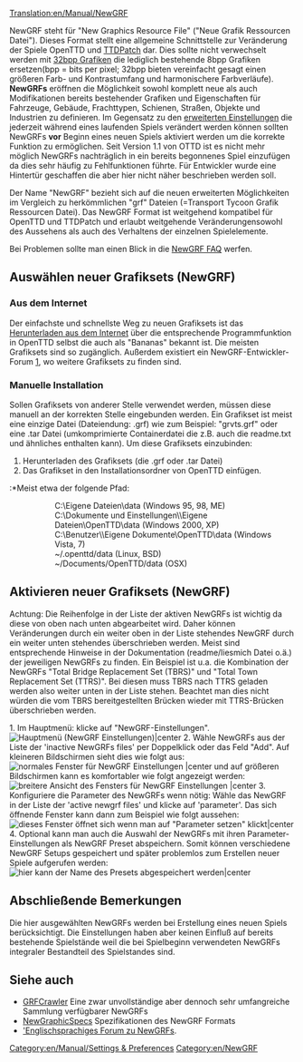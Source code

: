 [[Translation:en/Manual/NewGRF]]
{{de/Manual/Inhaltsverzeichnis}}

{{en/Todo|restliche Links fertig übersetzen}}

NewGRF steht für "New Graphics Resource File" ("Neue Grafik Ressourcen Datei"). Dieses Format stellt eine allgemeine Schnittstelle zur Veränderung der Spiele OpenTTD und [[de/Archive/OpenTTD/TTDPatch|TTDPatch]] dar. Dies sollte nicht verwechselt werden mit [[en/Community/NewGRF/Playing with 32 bpp graphics| 32bpp Grafiken]] die lediglich bestehende 8bpp Grafiken ersetzen(bpp = bits per pixel; 32bpp bieten vereinfacht gesagt einen größeren Farb- und Kontrastumfang und harmonischere Farbverläufe).
'''NewGRFs''' eröffnen die Möglichkeit sowohl komplett neue als auch Modifikationen bereits bestehender Grafiken und Eigenschaften für Fahrzeuge, Gebäude, Frachttypen, Schienen, Straßen, Objekte und Industrien zu definieren.
Im Gegensatz zu den [[de/Archive/Manual/Settings/Erweiterte Einstellungen|erweiterten Einstellungen]] die jederzeit während eines laufenden Spiels verändert werden können sollten NewGRFs '''vor''' Beginn eines neuen Spiels aktiviert werden um die korrekte Funktion zu ermöglichen. Seit Version 1.1 von OTTD ist es nicht mehr möglich NewGRFs nachträglich in ein bereits begonnenes Spiel einzufügen da dies sehr häufig zu Fehlfunktionen führte. Für Entwickler wurde eine Hintertür geschaffen die aber hier nicht näher beschrieben werden soll.

Der Name "NewGRF" bezieht sich auf die neuen erweiterten Möglichkeiten im Vergleich zu herkömmlichen "grf" Dateien (=Transport Tycoon Grafik Ressourcen Datei). Das NewGRF Format ist weitgehend kompatibel für OpenTTD und TTDPatch und erlaubt weitgehende Veränderungensowohl des Aussehens als auch des Verhaltens der einzelnen Spielelemente.

Bei Problemen sollte man einen Blick in die [[de/Archive/Community/NewGRF FAQ| NewGRF FAQ]] werfen.

{{de/Während Übersetzung}}

==Auswählen neuer Grafiksets (NewGRF)==
=== Aus dem Internet ===
Der einfachste und schnellste Weg zu neuen Grafiksets ist das [[en/Manual/Online content|Herunterladen aus dem Internet]] über die entsprechende Programmfunktion in OpenTTD selbst die auch als "Bananas" bekannt ist. Die meisten Grafiksets sind so zugänglich. Außerdem existiert ein NewGRF-Entwickler-Forum [http://www.tt-forums.net/viewforum.php?f=26|Entwickler-Forum], wo weitere Grafiksets zu finden sind.
=== Manuelle Installation ===
Sollen Grafiksets von anderer Stelle verwendet werden, müssen diese manuell an der korrekten Stelle eingebunden werden. Ein Grafikset ist meist eine einzige Datei (Dateiendung: .grf) wie zum Beispiel: "grvts.grf" oder eine .tar Datei (umkomprimierte Containerdatei die z.B. auch die readme.txt und ähnliches enthalten kann). Um diese Grafiksets einzubinden:

{{en/Todo|Korrekte Pfadnamen für deutsche Windows/Linux/OSX-Installationen einfügen}}

#Herunterladen des Grafiksets (die .grf oder .tar Datei)
#Das Grafikset in den Installationsordner von OpenTTD einfügen.
:*Meist etwa der folgende Pfad:
::C:\Eigene Dateien\data (Windows 95, 98, ME)
::C:\Dokumente und Einstellungen\<benutzername>\Eigene Dateien\OpenTTD\data (Windows 2000, XP)
::C:\Benutzer\<benutzername>\Eigene Dokumente\OpenTTD\data (Windows Vista, 7)
::~/.openttd/data (Linux, BSD)
::~/Documents/OpenTTD/data (OSX)

==Aktivieren neuer Grafiksets (NewGRF)==

Achtung: Die Reihenfolge in der Liste der aktiven NewGRFs ist wichtig da diese von oben nach unten abgearbeitet wird. Daher können Veränderungen durch ein weiter oben in der Liste stehendes NewGRF durch ein weiter unten stehendes überschrieben werden. Meist sind entsprechende Hinweise in der Dokumentation (readme/liesmich Datei o.ä.) der jeweiligen NewGRFs zu finden. Ein Beispiel ist u.a. die Kombination der NewGRFs "Total Bridge Replacement Set (TBRS)" und "Total Town Replacement Set (TTRS)". Bei diesen muss TBRS nach TTRS geladen werden also weiter unten in der Liste stehen. Beachtet man dies nicht würden die vom TBRS bereitgestellten Brücken wieder mit TTRS-Brücken überschrieben werden.

1.   Im Hauptmenü: klicke auf "NewGRF-Einstellungen".
[[File:de/Manual/Hauptmenü.png|Hauptmenü (NewGRF Einstellungen)|center]]
2.   Wähle NewGRFs aus der Liste der 'inactive NewGRFs files' per Doppelklick oder das Feld "Add". Auf kleineren Bildschirmen sieht dies wie folgt aus:
[[File:de/Manual/NewGRF Einstellungen klein.png|normales Fenster für NewGRF Einstellungen |center]]
und auf größeren Bildschirmen kann es komfortabler wie folgt angezeigt werden:
[[File:de/Manual/NewGRF Einstellungen breit.png|breitere Ansicht des Fensters für NewGRF Einstellungen |center]]
3.   Konfiguriere die Parameter des NewGRFs wenn nötig: Wähle das NewGRF in der Liste der 'active newgrf files' und klicke auf 'parameter'. Das sich öffnende Fenster kann dann zum Beispiel wie folgt aussehen:
[[File:de/Manual/Newgrf parameter De.png|dieses Fenster öffnet sich wenn man auf "Parameter setzen" klickt|center]]
4.   Optional kann man auch die Auswahl der NewGRFs mit ihren Parameter-Einstellungen als NewGRF Preset abspeichern. Somit können verschiedene NewGRF Setups gespeichert und später problemlos zum Erstellen neuer Spiele aufgerufen werden:
[[File:de/Manual/NewGRF Einstellung speichern.png|hier kann der Name des Presets abgespeichert werden|center]]

== Abschließende Bemerkungen ==
Die hier ausgewählten NewGRFs werden bei Erstellung eines neuen Spiels berücksichtigt. Die Einstellungen haben aber keinen Einfluß auf bereits bestehende Spielstände weil die bei Spielbeginn verwendeten NewGRFs integraler Bestandteil des Spielstandes sind.


== Siehe auch ==

* [http://grfcrawler.tt-forums.net/ GRFCrawler] Eine zwar unvollständige aber dennoch sehr umfangreiche Sammlung verfügbarer NewGRFs
* [http://newgrf-specs.tt-wiki.net/wiki/Main_Page NewGraphicSpecs] Spezifikationen des NewGRF Formats
* [http://www.tt-forums.net/viewforum.php?f=66 'Englischsprachiges Forum zu NewGRFs].



[[Category:en/Manual/Settings & Preferences]]
[[Category:en/NewGRF]]